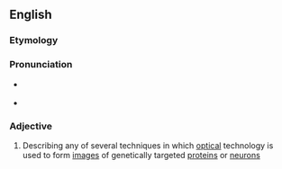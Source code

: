 ==English==

===Etymology===
{{prefix|opto|genetic|lang=en}}

===Pronunciation===
* {{a|GenAm}} {{IPA|/ˌɑptoʊdʒɪˈnɛtɪk/|lang=en}}
* {{a|RP}} {{IPA|/ˌɒptəʊdʒɪˈnɛtɪk/|lang=en}}

===Adjective===
{{en-adj|-}}

# {{context|genetics|lang=en}} Describing any of several techniques in which [[optical]] technology is used to form [[image]]s of genetically targeted [[protein]]s or [[neuron]]s